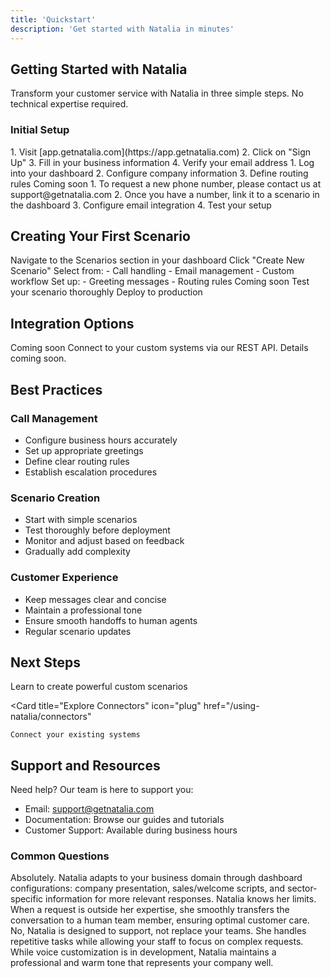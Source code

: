 ```yaml
---
title: 'Quickstart'
description: 'Get started with Natalia in minutes'
---
```


## Getting Started with Natalia

Transform your customer service with Natalia in three simple steps. No technical expertise required.

### Initial Setup

<AccordionGroup>
  <Accordion icon="user" title="Create Your Account">
    1. Visit [app.getnatalia.com](https://app.getnatalia.com)
    2. Click on "Sign Up"
    3. Fill in your business information
    4. Verify your email address
  </Accordion>
  
  <Accordion icon="gear" title="Basic Configuration">
    1. Log into your dashboard
    2. Configure company information
    3. Define routing rules <Badge variant="subtle" size="sm">Coming soon</Badge>
  </Accordion>

  <Accordion icon="phone" title="Configure Communication Channels">
    1. To request a new phone number, please contact us at support@getnatalia.com
    2. Once you have a number, link it to a scenario in the dashboard
    3. Configure email integration
    4. Test your setup
  </Accordion>
</AccordionGroup>

## Creating Your First Scenario

<Steps>
  <Step title="Access Scenarios">
    Navigate to the Scenarios section in your dashboard
  </Step>
  
  <Step title="Create New">
    Click "Create New Scenario"
  </Step>
  
  <Step title="Choose Type">
    Select from:
    - Call handling
    - Email management
    - Custom workflow
  </Step>
  
  <Step title="Configure">
    Set up:
    - Greeting messages
    - Routing rules <Badge variant="subtle" size="sm">Coming soon</Badge>
  </Step>
  
  <Step title="Test">
    Test your scenario thoroughly
  </Step>
  
  <Step title="Deploy">
    Deploy to production
  </Step>
</Steps>

## Integration Options

<CardGroup cols={1}>
  <Card
    title="REST API Integration"
    icon="plug"
    href="/using-natalia/connectors/rest-api"
  >
    <Badge variant="subtle" size="sm">Coming soon</Badge> Connect to your custom systems via our REST API. Details coming soon.
  </Card>
</CardGroup>

## Best Practices

### Call Management
- Configure business hours accurately
- Set up appropriate greetings
- Define clear routing rules
- Establish escalation procedures

### Scenario Creation
- Start with simple scenarios
- Test thoroughly before deployment
- Monitor and adjust based on feedback
- Gradually add complexity

### Customer Experience
- Keep messages clear and concise
- Maintain a professional tone
- Ensure smooth handoffs to human agents
- Regular scenario updates

## Next Steps

<CardGroup>
  <Card
    title="Learn about Scenarios"
    icon="wand-magic-sparkles"
    href="/using-natalia/scenarios"
  >
    Learn to create powerful custom scenarios
  </Card>
  
  <Card
    title="Explore Connectors"
    icon="plug"
    href="/using-natalia/connectors"
  >
    Connect your existing systems
  </Card>
</CardGroup>

## Support and Resources

Need help? Our team is here to support you:

- Email: support@getnatalia.com
- Documentation: Browse our guides and tutorials
- Customer Support: Available during business hours

### Common Questions

<AccordionGroup>
  <Accordion icon="building" title="Can Natalia adapt to specific industries?">
    Absolutely. Natalia adapts to your business domain through dashboard configurations: company presentation, sales/welcome scripts, and sector-specific information for more relevant responses.
  </Accordion>

  <Accordion icon="question" title="How does Natalia handle specific or unusual questions?">
    Natalia knows her limits. When a request is outside her expertise, she smoothly transfers the conversation to a human team member, ensuring optimal customer care.
  </Accordion>

  <Accordion icon="users" title="Does Natalia replace human teams?">
    No, Natalia is designed to support, not replace your teams. She handles repetitive tasks while allowing your staff to focus on complex requests.
  </Accordion>

  <Accordion icon="microphone" title="Can we customize Natalia's voice and tone?">
    While voice customization is in development, Natalia maintains a professional and warm tone that represents your company well.
  </Accordion>
</AccordionGroup>